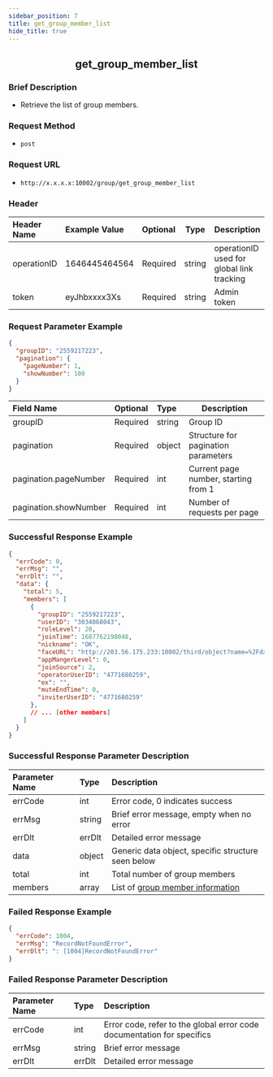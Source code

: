 ```yaml
---
sidebar_position: 7
title: get_group_member_list
hide_title: true
---
```


<center>

## get_group_member_list

</center>

### Brief Description
- Retrieve the list of group members.
### Request Method
- `post` 
### Request URL
- `http://x.x.x.x:10002/group/get_group_member_list` 

### Header
| Header Name | Example Value | Optional | Type | Description |
|:----    |:-------    |:--- |---|------      |
|operationID|1646445464564|Required|string|operationID used for global link tracking|
|token|eyJhbxxxx3Xs|Required|string|Admin token|

### Request Parameter Example

```json
{
  "groupID": "2559217223",
  "pagination": {
    "pageNumber": 1,
    "showNumber": 100
  }
}
```
| Field Name | Optional | Type | Description |
|:----    |:-------    |:--- |---|
|groupID|Required|string|Group ID|
|pagination|Required|object|Structure for pagination parameters|
|pagination.pageNumber|Required|int|Current page number, starting from 1|
|pagination.showNumber|Required|int|Number of requests per page|

### Successful Response Example

```json
{
  "errCode": 0,
  "errMsg": "",
  "errDlt": "",
  "data": {
    "total": 5,
    "members": [
      {
        "groupID": "2559217223",
        "userID": "3034068043",
        "roleLevel": 20,
        "joinTime": 1687762198048,
        "nickname": "OK",
        "faceURL": "http://203.56.175.233:10002/third/object?name=%2Fdata%2Fuser%2F0%2Fcn.rentsoft.flutter.openim.consumer%2Fcache%2Fimage_cropper_1687330588901.jpg",
        "appMangerLevel": 0,
        "joinSource": 2,
        "operatorUserID": "4771680259",
        "ex": "",
        "muteEndTime": 0,
        "inviterUserID": "4771680259"
      },
      // ... [other members]
    ]
  }
}
```
### Successful Response Parameter Description

| Parameter Name | Type | Description |
|:----    |:-------    |:--- |
|errCode|int|Error code, 0 indicates success|
|errMsg|string|Brief error message, empty when no error|
|errDlt|errDlt|Detailed error message|
|data|object|Generic data object, specific structure seen below|
|total|int|Total number of group members|
|members|array|List of [group member information](docs/restapi/commonFields.mdx#groupmemberinfo)|

### Failed Response Example

```json
{
  "errCode": 1004,
  "errMsg": "RecordNotFoundError",
  "errDlt": ": [1004]RecordNotFoundError"
}
```
### Failed Response Parameter Description

| Parameter Name | Type | Description |
|:----    |:-------    |:--- |
|errCode|int|Error code, refer to the global error code documentation for specifics|
|errMsg|string|Brief error message|
|errDlt|errDlt|Detailed error message|